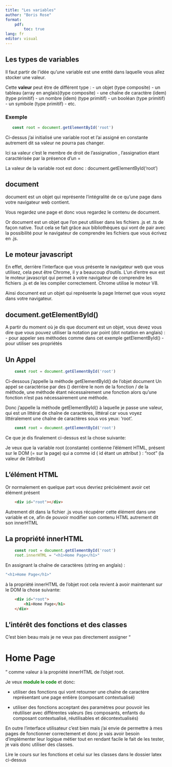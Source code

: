 ```yaml
---
title: "Les variables"
author: "Boris Rose"
format: 
    pdf:
        toc: true
lang: fr
editor: visual
---
```


## Les types de variables

Il faut partir de l'idée qu'une variable est une entité dans laquelle vous allez stocker une valeur.

Cette **valeur** peut être de différent type :
- un objet (type composite)
- un tableau (array en anglais)(type composite)
- une chaîne de caractère (idem)(type primitif)
- un nombre (idem) (type primitif)
- un booléan (type primitif)
- un symbole (type primitif)
- etc.


### Exemple

```javascript
   const root = document.getElementById('root')
```

Ci-dessus j'ai initialisé une variable root et l'ai assigné en constante autrement dit sa valeur ne pourra pas changer.

Ici sa valeur c'est le membre de droit de l'assignation , l'assignation étant caractérisée par la présence d'un = 

La valeur de la variable root est donc : document.getElementById('root')

## document 

document est un objet qui représente l'intégralité de ce qu'une page dans votre navigateur web contient. 

Vous regardez une page et donc vous regardez le contenu de document.

Or document est un objet que l'on peut utiliser dans les fichiers .js et .ts de façon native. Tout cela se fait grâce aux bibliothèques qui vont de pair avec la possibilité pour le navigateur de comprendre les fichiers que vous écrivez en .js.

## Le moteur javascript

En effet, derrière l'interface que vous présente le navigateur web que vous utilisez, cela peut être Chrome, il y a beaucoup d'outils. L'un d'entre eux est le moteur javascript qui permet à votre navigateur de comprendre les fichiers .js et de les compiler correctement. Chrome utilise le moteur V8.

Ainsi document est un objet qui représente la page Internet que vous voyez dans votre navigateur. 

## document.getElementById()

A partir du moment où je dis que document est un objet, vous devez vous dire que vous pouvez utiliser la notation par point (dot notation en anglais) :
- pour appeler ses méthodes comme dans cet exemple getElementById()
- pour utiliser ses propriétés


## Un Appel

```javascript 
    const root = document.getElementById('root')
```

Ci-dessous j'appelle la méthode getElementById() de l'objet document 
Un appel se caractérise par des () derrière le nom de la fonction / de la méthode, une méthode étant nécessairement une fonction alors qu'une fonction n'est pas nécessairement une méthode.

Donc j'appelle la méthode getElementById() à laquelle je passe une valeur, qui est un littéral de chaîne de caractères, littéral car vous voyez littéralement une chaîne de caractères sous vos yeux: 'root'.


```javascript 
    const root = document.getElementById('root')
```

Ce que je dis finalement ci-dessus est la chose suivante:

Je veux que la variable root (constante) contienne l'élément HTML, présent sur le DOM (= sur la page) qui a comme id ( id étant un attribut ) : "root" (la valeur de l'attribut)

## L'élément HTML

Or normalement en quelque part vous devriez précisément avoir cet élément présent 
```html
    <div id="root"></div>
```

Autrement dit dans la fichier .js vous récupérer cette élément dans une variable et ce, afin de pouvoir modifier son contenu HTML autrement dit son innerHTML 

## La propriété innerHTML 

```javascript 
    const root = document.getElementById('root')
    root.innerHTML = "<h1>Home Page</h1>"
```

En assignant la chaîne de caractères (string en anglais) : 
```javascript
"<h1>Home Page</h1>" 
```
à la propriété innerHTML de l'objet root cela revient à avoir maintenant sur le DOM la chose suivante:

```html 
    <div id="root">
        <h1>Home Page</h1>
    </div>
```

## L'intérêt des fonctions et des classes

C'est bien beau mais je ne veux pas directement assigner "<h1>Home Page</h1>" comme valeur à la propriété innerHTML de l'objet root. 

Je veux <strong style="color:green">module le code</strong> et donc:

- utiliser des fonctions qui vont retourner une chaîne de caractère représentant une page entière (composant contextualisé)

- utiliser des fonctions acceptant des paramètres pour pouvoir les réutiliser avec différentes valeurs (les composants, enfants du composant contextualisé,  réutilisables et décontextualisés)

En outre l'interface utilisateur c'est bien mais j'ai envie de permettre à mes pages de fonctionner correctement et donc je vais avoir besoin d'implémenter leur logique métier tout en rendant facile le fait de les tester, je vais donc utiliser des classes.

Lire le cours sur les fonctions et celui sur les classes dans le dossier latex ci-dessus






